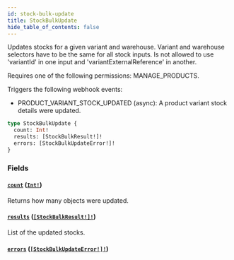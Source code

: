 ```yaml
---
id: stock-bulk-update
title: StockBulkUpdate
hide_table_of_contents: false
---
```


Updates stocks for a given variant and warehouse. Variant and warehouse selectors have to be the same for all stock inputs. Is not allowed to use 'variantId' in one input and 'variantExternalReference' in another.

Requires one of the following permissions: MANAGE_PRODUCTS.

Triggers the following webhook events:

- PRODUCT_VARIANT_STOCK_UPDATED (async): A product variant stock details were updated.

```graphql
type StockBulkUpdate {
  count: Int!
  results: [StockBulkResult!]!
  errors: [StockBulkUpdateError!]!
}
```

### Fields

#### [`count`](#) ([`Int!`](../../../developer/api-reference/scalars/int))

Returns how many objects were updated.

#### [`results`](#) ([`[StockBulkResult!]!`](../../../developer/api-reference/objects/stock-bulk-result))

List of the updated stocks.

#### [`errors`](#) ([`[StockBulkUpdateError!]!`](../../../developer/api-reference/objects/stock-bulk-update-error))
